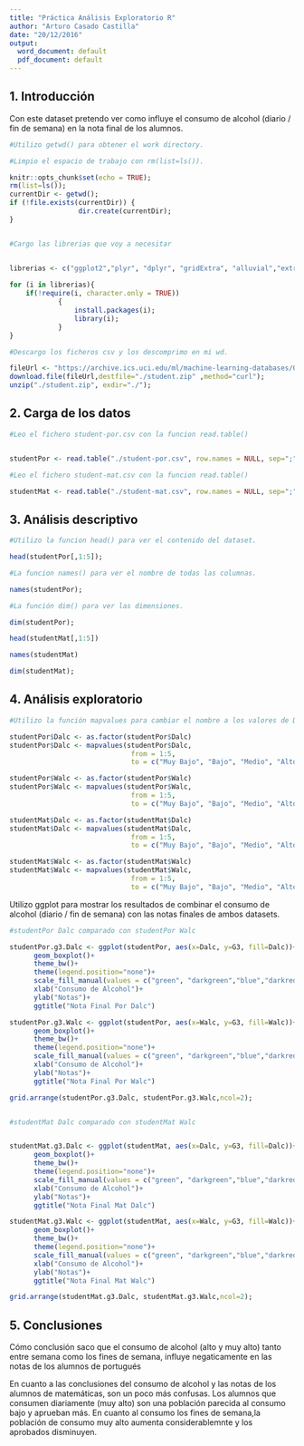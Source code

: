 ```yaml
---
title: "Práctica Análisis Exploratorio R"
author: "Arturo Casado Castilla"
date: "20/12/2016"
output:
  word_document: default
  pdf_document: default
---
```


## 1. Introducción 

Con este dataset pretendo ver como influye el consumo de alcohol (diario / fin de semana) en la nota final de los alumnos.

```r

#Utilizo getwd() para obtener el work directory.

#Limpio el espacio de trabajo con rm(list=ls()).

knitr::opts_chunk$set(echo = TRUE);
rm(list=ls());
currentDir <- getwd();
if (!file.exists(currentDir)) {
                 dir.create(currentDir);
}


#Cargo las librerias que voy a necesitar


librerias <- c("ggplot2","plyr", "dplyr", "gridExtra", "alluvial","extrafont");
  
for (i in librerias){
    if(!require(i, character.only = TRUE)) 
            { 
                install.packages(i); 
                library(i);
            }
}

#Descargo los ficheros csv y los descomprimo en mi wd.

fileUrl <- "https://archive.ics.uci.edu/ml/machine-learning-databases/00320/student.zip";
download.file(fileUrl,destfile="./student.zip" ,method="curl");
unzip("./student.zip", exdir="./");
```

## 2. Carga de los datos

```r
#Leo el fichero student-por.csv con la funcion read.table()


studentPor <- read.table("./student-por.csv", row.names = NULL, sep=";", header = TRUE);

#Leo el fichero student-mat.csv con la funcion read.table()

studentMat <- read.table("./student-mat.csv", row.names = NULL, sep=";", header = TRUE);


```

## 3. Análisis descriptivo

```r

#Utilizo la funcion head() para ver el contenido del dataset.

head(studentPor[,1:5]);

#La funcion names() para ver el nombre de todas las columnas.

names(studentPor);

#La función dim() para ver las dimensiones.

dim(studentPor);

head(studentMat[,1:5])

names(studentMat)

dim(studentMat);

```

## 4. Análisis exploratorio

```r
#Utilizo la función mapvalues para cambiar el nombre a los valores de Dalc y Walc.

studentPor$Dalc <- as.factor(studentPor$Dalc)      
studentPor$Dalc <- mapvalues(studentPor$Dalc, 
                              from = 1:5, 
                              to = c("Muy Bajo", "Bajo", "Medio", "Alto", "Muy Alto"))

studentPor$Walc <- as.factor(studentPor$Walc)      
studentPor$Walc <- mapvalues(studentPor$Walc, 
                              from = 1:5, 
                              to = c("Muy Bajo", "Bajo", "Medio", "Alto", "Muy Alto"))

studentMat$Dalc <- as.factor(studentMat$Dalc)      
studentMat$Dalc <- mapvalues(studentMat$Dalc, 
                              from = 1:5, 
                              to = c("Muy Bajo", "Bajo", "Medio", "Alto", "Muy Alto"))

studentMat$Walc <- as.factor(studentMat$Walc)      
studentMat$Walc <- mapvalues(studentMat$Walc, 
                              from = 1:5, 
                              to = c("Muy Bajo", "Bajo", "Medio", "Alto", "Muy Alto"))

```

Utilizo ggplot para mostrar los resultados de combinar el consumo de alcohol (diario / fin de semana) con las notas finales de ambos datasets.

```r



#studentPor Dalc comparado con studentPor Walc

studentPor.g3.Dalc <- ggplot(studentPor, aes(x=Dalc, y=G3, fill=Dalc))+
      geom_boxplot()+
      theme_bw()+
      theme(legend.position="none")+
      scale_fill_manual(values = c("green", "darkgreen","blue","darkred","red")) +
      xlab("Consumo de Alcohol")+
      ylab("Notas")+
      ggtitle("Nota Final Por Dalc")

studentPor.g3.Walc <- ggplot(studentPor, aes(x=Walc, y=G3, fill=Walc))+
      geom_boxplot()+
      theme_bw()+
      theme(legend.position="none")+
      scale_fill_manual(values = c("green", "darkgreen","blue","darkred","red")) +
      xlab("Consumo de Alcohol")+
      ylab("Notas")+
      ggtitle("Nota Final Por Walc")

grid.arrange(studentPor.g3.Dalc, studentPor.g3.Walc,ncol=2);


#studentMat Dalc comparado con studentMat Walc


studentMat.g3.Dalc <- ggplot(studentMat, aes(x=Dalc, y=G3, fill=Dalc))+
      geom_boxplot()+
      theme_bw()+
      theme(legend.position="none")+
      scale_fill_manual(values = c("green", "darkgreen","blue","darkred","red")) +
      xlab("Consumo de Alcohol")+
      ylab("Notas")+
      ggtitle("Nota Final Mat Dalc")

studentMat.g3.Walc <- ggplot(studentMat, aes(x=Walc, y=G3, fill=Walc))+
      geom_boxplot()+
      theme_bw()+
      theme(legend.position="none")+
      scale_fill_manual(values = c("green", "darkgreen","blue","darkred","red")) +
      xlab("Consumo de Alcohol")+
      ylab("Notas")+
      ggtitle("Nota Final Mat Walc")

grid.arrange(studentMat.g3.Dalc, studentMat.g3.Walc,ncol=2);

```


## 5. Conclusiones

Cómo conclusión saco que el consumo de alcohol (alto y muy alto) tanto entre semana como los fines de semana, influye negaticamente en las notas de los alumnos de portugués

En cuanto a las conclusiones del consumo de alcohol y las notas de los alumnos de matemáticas, son un poco más confusas.
Los alumnos que consumen diariamente (muy alto) son una población parecida al consumo bajo y aprueban más.
En cuanto al consumo los fines de semana,la población de consumo muy alto aumenta considerablemnte y los aprobados disminuyen.



